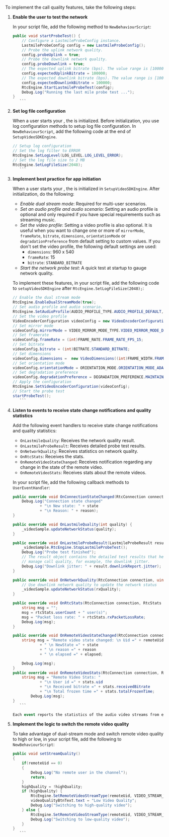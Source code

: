 To implement the call quality features, take the following steps:

1. **Enable the user to test the network**

    In your script file, add the following method to `NewBehaviourScript`:

     ```csharp
     public void startProbeTest() {
         // Configure a LastmileProbeConfig instance.
         LastmileProbeConfig config = new LastmileProbeConfig();
         // Probe the uplink network quality.
         config.probeUplink = true;
         // Probe the downlink network quality.
         config.probeDownlink = true;
         // The expected uplink bitrate (bps). The value range is [100000,5000000].
         config.expectedUplinkBitrate = 100000;
         // The expected downlink bitrate (bps). The value range is [100000,5000000].
         config.expectedDownlinkBitrate = 100000;
         RtcEngine.StartLastmileProbeTest(config);
         Debug.Log("Running the last mile probe test ...");
     }
        ```

1. **Set log file configuration**

    When a user starts your <Vpl k="CLIENT" />, the <Vg k="ENGINE" /> is initialized. Before initialization, you use log configuration methods to setup log file configuration. In `NewBehaviourScript`, add the following code at the end of `SetupVideoSDKEngine`.

     ```csharp
     // Setup log configuration
     // Set the log filter to ERROR
     RtcEngine.SetLogLevel(LOG_LEVEL.LOG_LEVEL_ERROR);
     // Set the log file size to 2 MB
     RtcEngine.SetLogFileSize(2048);
        ```

1. **Implement best practice for app initiation**

    When a user starts your <Vpl k="CLIENT" />, the <Vg k="ENGINE" /> is initialized in `SetupVideoSDKEngine`. After initialization, do the following:

     * _Enable dual stream mode_: Required for multi-user scenarios.
     * _Set an audio profile and audio scenario_: Setting an audio profile is optional and only required if you have special requirements such as streaming  music.
     * _Set the video profile_: Setting a video profile is also optional. It is useful when you want to change one or more of `mirrorMode`, `frameRate`, `bitrate`, `dimensions`, `orientationMode` or `degradationPreference` from default setting to custom values.
       If you don't set the video profile, the following default settings are used:
       * `dimensions`: 960 x 540
       * `frameRate`: 15
       * `bitrate`: `STANDARD_BITRATE`
     * _Start the network probe test_: A quick test at startup to gauge network quality.

    To implement these features, in your script file, add the following code to `setupVideoSDKEngine` after `RtcEngine.SetLogFileSize(2048);`:

     ```csharp
     // Enable the dual stream mode
     RtcEngine.EnableDualStreamMode(true);
     // Set audio profile and audio scenario.
     RtcEngine.SetAudioProfile(AUDIO_PROFILE_TYPE.AUDIO_PROFILE_DEFAULT, AUDIO_SCENARIO_TYPE.AUDIO_SCENARIO_CHATROOM);
     // Set the video profile
     VideoEncoderConfiguration videoConfig = new VideoEncoderConfiguration();
     // Set mirror mode
     videoConfig.mirrorMode = VIDEO_MIRROR_MODE_TYPE.VIDEO_MIRROR_MODE_DISABLED;
     // Set framerate
     videoConfig.frameRate = (int)FRAME_RATE.FRAME_RATE_FPS_15;
     // Set bitrate
     videoConfig.bitrate = (int)BITRATE.STANDARD_BITRATE;
     // Set dimensions
     videoConfig.dimensions =  new VideoDimensions((int)FRAME_WIDTH.FRAME_WIDTH_640, (int)FRAME_HEIGHT.FRAME_HEIGHT_360);
     // Set orientation mode
     videoConfig.orientationMode = ORIENTATION_MODE.ORIENTATION_MODE_ADAPTIVE;
     // Set degradation preference
     videoConfig.degradationPreference = DEGRADATION_PREFERENCE.MAINTAIN_BALANCED;
     // Apply the configuration
     RtcEngine.SetVideoEncoderConfiguration(videoConfig);
     // Start the probe test
     startProbeTest();
        ```

1. **Listen to <Vg k="ENGINE" /> events to receive state change notifications and quality statistics**

    Add the following event handlers to receive state change notifications and quality statistics:

     * `OnLastmileQuality`: Receives the network quality result.
     * `OnLastmileProbeResult`: Receives detailed probe test results.
     * `OnNetworkQuality`: Receives statistics on network quality.
     * `OnRtcStats`: Receives the <Vg k="ENGINE" /> stats.
     * `OnRemoteVideoStateChanged`: Receives notification regarding any change in the state of the remote video.
     * `OnRemoteVideoStats`: Receives stats about the remote videos.

    In your script file, add the following callback methods to `UserEventHandler`:

     ```csharp
     public override void OnConnectionStateChanged(RtcConnection connection, CONNECTION_STATE_TYPE state, CONNECTION_CHANGED_REASON_TYPE reason) {
         Debug.Log("Connection state changed"
                 + "\n New state: " + state
                 + "\n Reason: " + reason);
     }

     public override void OnLastmileQuality(int quality) {
         _videoSample.updateNetworkStatus(quality);
     }

     public override void OnLastmileProbeResult(LastmileProbeResult result) {
         _videoSample.RtcEngine.StopLastmileProbeTest();
         Debug.Log("Probe test finished");
         // The result object contains the detailed test results that help you
         // manage call quality, for example, the downlink jitter.
         Debug.Log("Downlink jitter: " + result.downlinkReport.jitter);
     }

     public override void OnNetworkQuality(RtcConnection connection, uint remoteUid, int txQuality, int rxQuality) {
         // Use downlink network quality to update the network status
         _videoSample.updateNetworkStatus(rxQuality);
     }

     public override void OnRtcStats(RtcConnection connection, RtcStats rtcStats) {
         string msg = "";
         msg = rtcStats.userCount + " user(s)";
         msg = "Packet loss rate: " + rtcStats.rxPacketLossRate;
         Debug.Log(msg);
     }

     public override void OnRemoteVideoStateChanged(RtcConnection connection, uint remoteUid, REMOTE_VIDEO_STATE state, REMOTE_VIDEO_STATE_REASON reason, int elapsed) {
         string msg = "Remote video state changed: \n Uid =" + remoteUid
                 + " \n NewState =" + state
                 + " \n reason =" + reason
                 + " \n elapsed =" + elapsed;

         Debug.Log(msg);
     }
     public override void OnRemoteVideoStats(RtcConnection connection, RemoteVideoStats stats) {
         string msg = "Remote Video Stats: "
                 + "\n User id =" + stats.uid
                 + "\n Received bitrate =" + stats.receivedBitrate
                 + "\n Total frozen time =" + stats.totalFrozenTime;
             Debug.Log(msg);
     }
        ```

    Each event reports the statistics of the audio video streams from each remote user and host.

1. **Implement the logic to switch the remote video quality**

    To take advantage of dual-stream mode and switch remote video quality to high or low, in your script file, add the following to `NewBehaviourScript`:

     ```csharp
     public void setStreamQuality()
     {
         if(remoteUid == 0)
         {
             Debug.Log("No remote user in the channel");
             return;
         }
         highQuality = !highQuality;
         if (highQuality) {
             RtcEngine.SetRemoteVideoStreamType(remoteUid, VIDEO_STREAM_TYPE.VIDEO_STREAM_HIGH);
             videoQualityBtnText.text = "Low Video Quality";
             Debug.Log("Switching to high-quality video");
         } else {
             RtcEngine.SetRemoteVideoStreamType(remoteUid, VIDEO_STREAM_TYPE.VIDEO_STREAM_LOW);
             Debug.Log("Switching to low-quality video");
         }
     }
        ```